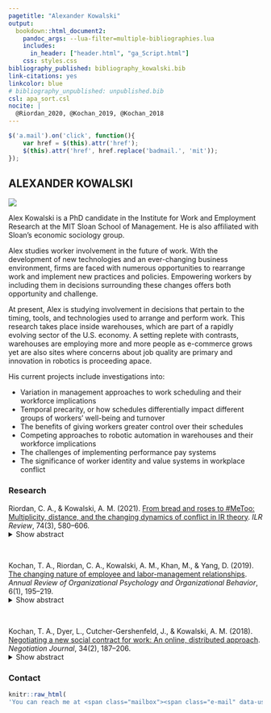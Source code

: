 ```yaml
---
pagetitle: "Alexander Kowalski"
output: 
  bookdown::html_document2:
    pandoc_args: --lua-filter=multiple-bibliographies.lua
    includes:
      in_header: ["header.html", "ga_Script.html"]
    css: styles.css
bibliography_published: bibliography_kowalski.bib 
link-citations: yes
linkcolor: blue
# bibliography_unpublished: unpublished.bib
csl: apa_sort.csl
nocite: | 
  @Riordan_2020, @Kochan_2019, @Kochan_2018
---
```


```js

$('a.mail').on('click', function(){
    var href = $(this).attr('href');
    $(this).attr('href', href.replace('badmail.', 'mit'));
});

```

:::: {.wrapper}
::: {}


:::


::: {}


:::


::: {.nameplate}
# ALEXANDER KOWALSKI


:::


::: {}

:::


::: {.nav}

![](images/headshot_chrtwn_1.jpg)

:::


::: {.text}

Alex Kowalski is a PhD candidate in the Institute for Work and Employment Research at the MIT Sloan School of Management. He is also affiliated with Sloan's economic sociology group.

Alex studies worker involvement in the future of work. With the development of new technologies and an ever-changing business environment, firms are faced with numerous opportunities to rearrange work and implement new practices and policies. Empowering workers by including them in decisions surrounding these changes offers both opportunity and challenge. 

At present, Alex is studying involvement in decisions that pertain to the timing, tools, and technologies used to arrange and perform work. This research takes place inside warehouses, which are part of a rapidly evolving sector of the U.S. economy. A setting replete with contrasts, warehouses are employing more and more people as e-commerce grows yet are also sites where concerns about job quality are primary and innovation in robotics is proceeding apace.

His current projects include investigations into:

- Variation in management approaches to work scheduling and their workforce implications
- Temporal precarity, or how schedules differentially impact different groups of workers' well-being and turnover
- The benefits of giving workers greater control over their schedules
- Competing approaches to robotic automation in warehouses and their workforce implications
- The challenges of implementing performance pay systems
- The significance of worker identity and value systems in workplace conflict

### Research

<!-- ::: {#refs_published} -->
<!-- ::: -->

Riordan, C. A., & Kowalski, A. M. (2021). [From bread and roses to \#MeToo: Multiplicity, distance, and the changing dynamics of conflict in IR theory]( https://doi.org/10.1177/0019793920970868). *ILR Review*, 74(3), 580–606.
<details> 
<summary>Show abstract</summary>
    
A central assumption in industrial relations theory is that conflict is rooted in an enduring difference between the interests of labor and management. In recent years, the reality of work has changed for many, and scholarship has called attention to overlooked dimensions of conflict that depart from this assumption. The authors account for these developments with the concepts of *multiplicity* and *distance*. Multiplicity means that a broad range of actors bring diverse goals, tied to identities and values in addition to interests, to the employment relationship. The competing and fluid motivations that stem from these goals alter how actors individually and collectively name conflict. Distance reflects a growing rift between those who control work and those who labor, rooted in prevailing organizational forms and practices and the transformation of institutions. Distance alters actors’ interdependence and their perceived and actual power in addressing conflict. From these observations, the authors derive propositions suggesting directions for research and theory regarding conflict and the institutions through which actors balance goals.
    
</details> 

\

Kochan, T. A., Riordan, C. A., Kowalski, A. M., Khan, M., & Yang, D. (2019). [The changing nature of employee and labor-management relationships](https://doi.org/10.1146/annurev-orgpsych-012218-015335). *Annual Review of Organizational Psychology and Organizational Behavior*, 6(1), 195–219.
<details> 
<summary>Show abstract</summary>
    
This article reviews work and employment research, paying particular attention to theory and applications by scholars in organizational psychology and organizational behavior (OP/OB) and employment or industrial relations (ER), with the objective of better understanding employee and labor-management relationships. Our animating premise is that juxtaposing these two research traditions provides a stronger basis for analyzing these relationships today. OP/OB offer micro- and meso-level focuses, whereas ER focuses on organizations, collective actors, and labor markets, with an emphasis on historical context. We hope this review motivates efforts to think about and build new social and psychological contracts that are attuned to the evolving dynamics present in the economy, workforce, and society. To this end, we look to the future and propose ways of deepening, broadening, and accelerating the pace of research that might lead to useful changes in practices, institutions, and public policies.
    
</details> 

\

Kochan, T. A., Dyer, L., Cutcher-Gershenfeld, J., & Kowalski, A. M. (2018). [Negotiating a new social contract for work: An online, distributed approach](https://doi.org/10.1111%2Fnejo.12223). *Negotiation Journal*, 34(2), 187–206. 
<details> 
<summary>Show abstract</summary>
    
A massive open online course (MOOC) entitled “Shaping the Future of Work” (offered through MITx, the Massachusetts Institute of Technology's online learning division) has been the context for a multiparty simulation designed to produce classroom negotiation results that will have social impacts. After running the course in the MOOC context three times and in face‐to‐face settings eight times, we noticed that key themes emerged. Participants have brought their own workforce perspectives to their simulation roles as employers, worker representatives, elected officials, and educators. They have called for reciprocal agreements centered on fair treatment and representation in the workplace, improved organizational performance, investments in skills and capabilities, aligned rewards and benefits for workers, and work–life balance in communities. We continue to use the simulation in the classroom and are exploring ways to expand its use. In the meantime, in this article, we discuss how the insights gleaned from this simulation could be used to crystallize and advance a new social contract at a time when the public policies, institutions, and organizational practices governing employment relations have not kept up with the dramatic changes taking place in the workforce, nature of work, and overall economy.
    
</details> 


### Contact

```r
knitr::raw_html(
'You can reach me at <span class="mailbox"><span class="e-mail" data-user="xelakm" data-website="ude.tim [ta] "></span></span>.')
```

:::

::::
